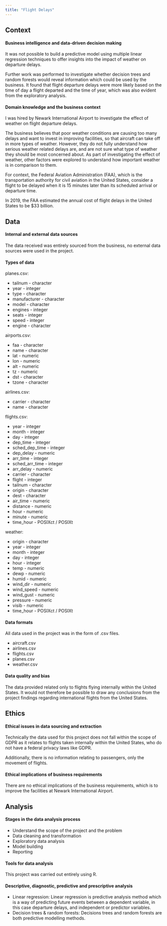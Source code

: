 ```yaml
---
title: "Flight Delays"
---
```


## Context

#### Business intelligence and data-driven decision making

It was not possible to build a predictive model using multiple linear regression techniques to offer insights into the impact of weather on departure delays. 

Further work was performed to investigate whether decision trees and random forests would reveal information which could be used by the business. It found that flight departure delays were more likely based on the time of day a flight departed and the time of year, which was also evident from the exploratory analysis.

#### Domain knowledge and the business context

I was hired by Newark International Airport to investigate the effect of weather on flight departure delays.

The business believes that poor weather conditions are causing too many delays and want to invest in improving facilities, so that aircraft can take off in more types of weather. However, they do not fully understand how serious weather related delays are, and are not sure what type of weather they should be most concerned about. As part of investigating the effect of weather, other factors were explored to understand how important weather is in comparison to them.

For context, the Federal Aviation Administration (FAA), which is the transportation authority for civil aviation in the United States, consider a flight to be delayed when it is 15 minutes later than its scheduled arrival or departure time.

In 2019, the FAA estimated the annual cost of flight delays in the United States to be $33 billion.

## Data

#### Internal and external data sources

The data received was entirely sourced from the business, no external data sources were used in the project.

#### Types of data

planes.csv:

- tailnum - character
- year - integer
- type - character
- manufacturer - character
- model - character
- engines - integer
- seats - integer
- speed - integer
- engine - character

airports.csv:

- faa - character
- name - character
- lat - numeric
- lon - numeric
- alt - numeric
- tz - numeric
- dst - character
- tzone - character

airlines.csv:

- carrier - character
- name - character

flights.csv:

- year - integer
- month - integer
- day - integer
- dep_time - integer
- sched_dep_time - integer
- dep_delay - numeric
- arr_time - integer
- sched_arr_time - integer
- arr_delay - numeric
- carrier - character
- flight - integer
- tailnum - character
- origin - character
- dest - character
- air_time - numeric
- distance - numeric
- hour - numeric
- minute - numeric
- time_hour - POSIXct / POSIXt

weather:

- origin - character
- year - integer
- month - integer
- day - integer
- hour - integer
- temp - numeric
- dewp - numeric
- humid - numeric
- wind_dir - numeric
- wind_speed - numeric
- wind_gust - numeric
- pressure - numeric
- visib - numeric
- time_hour - POSIXct / POSIXt

#### Data formats

All data used in the project was in the form of .csv files.

- aircraft.csv
- airlines.csv
- flights.csv
- planes.csv
- weather.csv

#### Data quality and bias

The data provided related only to flights flying internally within the United States. It would not therefore be possible to draw any conclusions from the project findings regarding international flights from the United States.

## Ethics

#### Ethical issues in data sourcing and extraction

Technically the data used for this project does not fall within the scope of GDPR as it relates to flights taken internally within the United States, who do not have a federal privacy laws like GDPR. 

Additionally, there is no information relating to passengers, only the movement of flights.

#### Ethical implications of business requirements

There are no ethical implications of the business requirements, which is to improve the facilities at Newark International Airport.

## Analysis

#### Stages in the data analysis process

- Understand the scope of the project and the problem
- Data cleaning and transformation
- Exploratory data analysis
- Model building
- Reporting

#### Tools for data analysis

This project was carried out entirely using R.

#### Descriptive, diagnostic, predictive and prescriptive analysis

- Linear regression: Linear regression is predictive analysis method which is a way of predicting future events between a dependent variable, in this case departure delays, and independent or predictor variables.
- Decision trees & random forests: Decisions trees and random forests are both predictive modelling methods.

